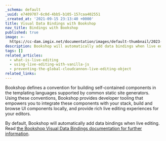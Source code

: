 ```yaml
---
_schema: default
_uuid: e7409707-6c0d-4bb5-b105-157caa402551
_created_at: '2021-09-15 23:13:40 +0000'
title: Visual Data Bindings with Bookshop
nav_title: Bindings with Bookshop
published: true
image: >-
  https://cc-dam.imgix.net/documentation/images/default-thumbnail/2023-Q4/CloudCannon-Documentation-Thumbnail.png
description: Bookshop will automatically add data bindings when live editing in CloudCannon
tags: []
related_articles:
  - what-is-live-editing
  - using-live-editing-with-vanilla-js
  - preventing-the-global-cloudcannon-live-editing-object
related_links:
---
```

Bookshop defines a convention for building self-contained components in the templating languages supported by common static site generators. Using these conventions, Bookshop provides developer tooling that empowers you to integrate these components with your stack, build and browse UI components locally, and provide rich live editing experiences for your editors.

By default, Bookshop will automatically add data bindings when live editing. Read [the Bookshop Visual Data Bindings documentation for further information](https://github.com/CloudCannon/bookshop/blob/main/guides/visual-data-bindings.adoc).
